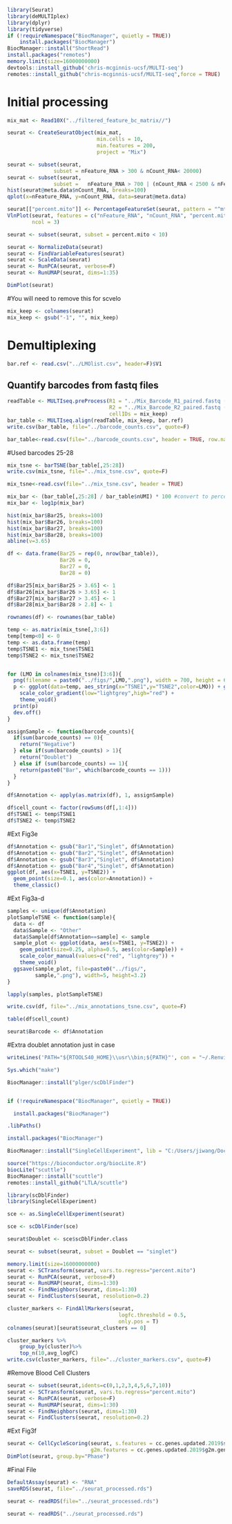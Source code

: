 
```r
library(Seurat)
library(deMULTIplex)
library(dplyr)
library(tidyverse)
if (!requireNamespace("BiocManager", quietly = TRUE))
    install.packages("BiocManager")
BiocManager::install("ShortRead")
install.packages("remotes")
memory.limit(size=16000000000)
devtools::install_github('chris-mcginnis-ucsf/MULTI-seq')
remotes::install_github("chris-mcginnis-ucsf/MULTI-seq",force = TRUE)
```

# Initial processing

```r
mix_mat <- Read10X("../filtered_feature_bc_matrix//")
```

```r
seurat <- CreateSeuratObject(mix_mat,
                             min.cells = 10,
                             min.features = 200,
                             project = "Mix")
```

```r
seurat <- subset(seurat, 
               subset = nFeature_RNA > 300 & nCount_RNA< 20000)
seurat <- subset(seurat, 
               subset =   nFeature_RNA > 700 | (nCount_RNA < 2500 & nFeature_RNA < 700))
hist(seurat@meta.data$nCount_RNA, breaks=100)
qplot(x=nFeature_RNA, y=nCount_RNA, data=seurat@meta.data)
```

```r
seurat[["percent.mito"]] <- PercentageFeatureSet(seurat, pattern = "^mt-")
VlnPlot(seurat, features = c("nFeature_RNA", "nCount_RNA", "percent.mito"), pt.size=0.1,
        ncol = 3)
```

```r
seurat <- subset(seurat, subset = percent.mito < 10)
```

```r
seurat <- NormalizeData(seurat)
seurat <- FindVariableFeatures(seurat)
seurat <- ScaleData(seurat)
seurat <- RunPCA(seurat, verbose=F)
seurat <- RunUMAP(seurat, dims=1:35)
```

```r
DimPlot(seurat)
```

#You will need to remove this for scvelo
```r
mix_keep <- colnames(seurat)
mix_keep <- gsub("-1", "", mix_keep)
```

# Demultiplexing
```r
bar.ref <- read.csv("../LMOlist.csv", header=F)$V1
```

## Quantify barcodes from fastq files
```r
readTable <- MULTIseq.preProcess(R1 = "../Mix_Barcode_R1_paired.fastq (1).gz",
                                 R2 = "../Mix_Barcode_R2_paired.fastq (1).gz",
                                 cellIDs = mix_keep)
bar_table <- MULTIseq.align(readTable, mix_keep, bar.ref)
write.csv(bar_table, file="../barcode_counts.csv", quote=F)

```
```r
bar_table<-read.csv(file="../barcode_counts.csv", header = TRUE, row.names = 1)
```

#Used barcodes 25-28
```r
mix_tsne <- barTSNE(bar_table[,25:28])
write.csv(mix_tsne, file="../mix_tsne.csv", quote=F)
```

```r
mix_tsne<-read.csv(file="../mix_tsne.csv", header = TRUE)
```

```r
mix_bar <- (bar_table[,25:28] / bar_table$nUMI) * 100 #convert to percentage
mix_bar <- log1p(mix_bar)
```

```r
hist(mix_bar$Bar25, breaks=100)
hist(mix_bar$Bar26, breaks=100)
hist(mix_bar$Bar27, breaks=100)
hist(mix_bar$Bar28, breaks=100)
abline(v=3.65)
```

```r
df <- data.frame(Bar25 = rep(0, nrow(bar_table)),
                 Bar26 = 0,
                 Bar27 = 0,
                 Bar28 = 0)

df$Bar25[mix_bar$Bar25 > 3.65] <- 1 
df$Bar26[mix_bar$Bar26 > 3.65] <- 1
df$Bar27[mix_bar$Bar27 > 3.45] <- 1
df$Bar28[mix_bar$Bar28 > 2.8] <- 1 

rownames(df) <- rownames(bar_table)
```

```r
temp <- as.matrix(mix_tsne[,3:6])
temp[temp<0] <- 0
temp <- as.data.frame(temp)
temp$TSNE1 <- mix_tsne$TSNE1
temp$TSNE2 <- mix_tsne$TSNE2


for (LMO in colnames(mix_tsne)[3:6]){
  png(filename = paste0("../figs/",LMO,".png"), width = 700, height = 600)
  p <- ggplot(data=temp, aes_string(x="TSNE1",y="TSNE2",color=LMO)) + geom_point() +
    scale_color_gradient(low="lightgrey",high="red") +
    theme_void()
  print(p)
  dev.off()
}
```

```r
assignSample <- function(barcode_counts){
  if(sum(barcode_counts) == 0){
    return("Negative")
  } else if(sum(barcode_counts) > 1){
    return("Doublet")
  } else if (sum(barcode_counts) == 1){
    return(paste0("Bar", which(barcode_counts == 1)))
  }
}

df$Annotation <- apply(as.matrix(df), 1, assignSample)
```

```r
df$cell_count <- factor(rowSums(df[,1:4]))
df$TSNE1 <- temp$TSNE1
df$TSNE2 <- temp$TSNE2
```


#Ext Fig3e
```r
df$Annotation <- gsub("Bar1","Singlet", df$Annotation)
df$Annotation <- gsub("Bar2","Singlet", df$Annotation)
df$Annotation <- gsub("Bar3","Singlet", df$Annotation)
df$Annotation <- gsub("Bar4","Singlet", df$Annotation)
ggplot(df, aes(x=TSNE1, y=TSNE2)) +
  geom_point(size=0.1, aes(color=Annotation)) +
  theme_classic()
```
#Ext Fig3a-d
```r
samples <- unique(df$Annotation)
plotSampleTSNE <- function(sample){
  data <- df
  data$Sample <- "Other"
  data$Sample[df$Annotation==sample] <- sample
  sample_plot <- ggplot(data, aes(x=TSNE1, y=TSNE2)) +
    geom_point(size=0.25, alpha=0.5, aes(color=Sample)) +
    scale_color_manual(values=c("red", "lightgrey")) +
    theme_void()
  ggsave(sample_plot, file=paste0("../figs/", 
         sample,".png"), width=5, height=3.2)
}
```


```r
lapply(samples, plotSampleTSNE)
```


```r
write.csv(df, file="../mix_annotations_tsne.csv", quote=F)
```

```r
table(df$cell_count)
```

```r
seurat$Barcode <- df$Annotation
```

#Extra doublet annotation just in case
```r
writeLines('PATH="${RTOOLS40_HOME}\\usr\\bin;${PATH}"', con = "~/.Renviron")

Sys.which("make")

BiocManager::install("plger/scDblFinder")


if (!requireNamespace("BiocManager", quietly = TRUE))

  install.packages("BiocManager")

.libPaths()

install.packages("BiocManager")

BiocManager::install("SingleCellExperiment", lib = "C:/Users/jiwang/Documents/R/win-library/4.0")

source("https://bioconductor.org/biocLite.R")
biocLite("scuttle")
BiocManager::install("scuttle")
remotes::install_github("LTLA/scuttle")

```


```r
library(scDblFinder)
library(SingleCellExperiment)
```

```r
sce <- as.SingleCellExperiment(seurat)
```

```r
sce <- scDblFinder(sce)
```

```r
seurat$Doublet <- sce$scDblFinder.class
```

```r
seurat <- subset(seurat, subset = Doublet == "singlet")
```

```r
memory.limit(size=16000000000)
seurat <- SCTransform(seurat, vars.to.regress="percent.mito")
seurat <- RunPCA(seurat, verbose=F)
seurat <- RunUMAP(seurat, dims=1:30)
seurat <- FindNeighbors(seurat, dims=1:30)
seurat <- FindClusters(seurat, resolution=0.2) 
```

```r
cluster_markers <- FindAllMarkers(seurat,
                                    logfc.threshold = 0.5,
                                    only.pos = T)
colnames(seurat)[seurat$seurat_clusters == 0]

cluster_markers %>%
    group_by(cluster)%>%
    top_n(10,avg_logFC)
write.csv(cluster_markers, file="../cluster_markers.csv", quote=F)
```

#Remove Blood Cell Clusters
```r
seurat <- subset(seurat,idents=c(0,1,2,3,4,5,6,7,10))
seurat <- SCTransform(seurat, vars.to.regress="percent.mito")
seurat <- RunPCA(seurat, verbose=F)
seurat <- RunUMAP(seurat, dims=1:30)
seurat <- FindNeighbors(seurat, dims=1:30)
seurat <- FindClusters(seurat, resolution=0.2)
```

#Ext Fig3f
```r
seurat <- CellCycleScoring(seurat, s.features = cc.genes.updated.2019$s.genes,
                           g2m.features = cc.genes.updated.2019$g2m.genes)
DimPlot(seurat, group.by="Phase")
```

#Final File 
```r
DefaultAssay(seurat) <- "RNA"
saveRDS(seurat, file="../seurat_processed.rds")
```

```r
seurat <- readRDS(file="../seurat_processed.rds")
```

```r
seurat <- readRDS("../seurat_processed.rds")
```




